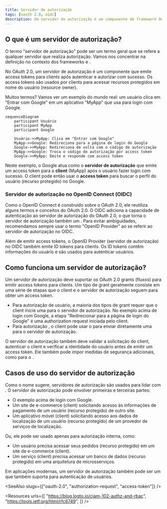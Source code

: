 ```yaml
---
title: Servidor de autorização
tags: [oauth 2.0, oidc]
description: Um servidor de autorização é um componente do framework OAuth 2.0 que emite access tokens (tokens de acesso) para clients (clientes) após autenticação e autorização bem-sucedidas. Ele também é o OpenID Provider (OP) no OpenID Connect (OIDC) que emite ID tokens (tokens de ID) para clients (clientes).
---
```


## O que é um servidor de autorização?

O termo "servidor de autorização" pode ser um termo geral que se refere a qualquer servidor que realiza autorização. Vamos nos concentrar na definição no contexto dos frameworks <Ref slug="oauth-2.0" /> e <Ref slug="openid-connect" />.

No OAuth 2.0, um servidor de autorização é um componente que emite <Ref slug="access-token">access tokens</Ref> para <Ref slug="client">clients</Ref> após autenticar e autorizar com sucesso. Os access tokens são usados por clients para acessar recursos protegidos em nome do usuário (resource owner).

Muitos termos? Vamos ver um exemplo do mundo real: um usuário clica em "Entrar com Google" em um aplicativo "MyApp" que usa <Ref slug="authorization-code-flow" /> para login com Google.

```mermaid
sequenceDiagram
    participant Usuário
    participant MyApp
    participant Google

    Usuário->>MyApp: Clica em "Entrar com Google"
    MyApp->>Google: Redireciona para a página de login do Google
    Google->>MyApp: Redireciona de volta com o código de autorização
    MyApp->>Google: Troca o código de autorização por access token
    Google->>MyApp: Emite e responde com access token
```

Neste exemplo, o Google atua como o **servidor de autorização** que emite um access token para o **client** (MyApp) após o usuário fazer login com sucesso. O client pode então usar o **access token** para buscar o perfil do usuário (recurso protegido) no Google.

### Servidor de autorização no OpenID Connect (OIDC)

Como o OpenID Connect é construído sobre o OAuth 2.0, ele reutiliza alguns termos e conceitos do OAuth 2.0. O OIDC adiciona a capacidade de autenticação ao servidor de autorização do OAuth 2.0, o que torna o servidor de autorização também um <Ref slug="openid-connect" headingId="openid-provider-op" />. Para evitar ambiguidades, recomendamos sempre usar o termo "OpenID Provider" ao se referir ao servidor de autorização no OIDC.

Além de emitir access tokens, o OpenID Provider (servidor de autorização) no OIDC também emite <Ref slug="id-token">ID tokens</Ref> para clients. Os ID tokens contêm informações do usuário e são usados para autenticar usuários.

## Como funciona um servidor de autorização?

Um servidor de autorização deve suportar os <Ref slug="oauth-2.0-grant">OAuth 2.0 grants (fluxos)</Ref> para emitir access tokens para clients. Um tipo de grant geralmente consiste em uma série de etapas que o client e o servidor de autorização seguem para obter um access token.

- Para autorização de usuário, a maioria dos tipos de grant requer que o client inicie uma <Ref slug="authorization-request" /> para o servidor de autorização. No exemplo acima de login com Google, a etapa "Redirecionar para a página de login do Google" é uma authorization request iniciada pelo client.
- Para autorização <Ref slug="machine-to-machine" />, o client pode usar o <Ref slug="client-credentials-flow" /> para enviar diretamente uma <Ref slug="token-request" /> para o servidor de autorização.

O servidor de autorização também deve validar a solicitação do client, autenticar o client e verificar a identidade do usuário antes de emitir um access token. Ele também pode impor medidas de segurança adicionais, como <Ref slug="pkce" /> para o <Ref slug="authorization-code-flow" />.

## Casos de uso do servidor de autorização

Como o nome sugere, servidores de autorização são usados para lidar com <Ref slug="authorization" />. O servidor de autorização pode envolver primeiras e terceiras partes:

- O exemplo acima de login com Google.
- Um site de e-commerce (client) solicitando acesso às informações de pagamento de um usuário (recurso protegido) de outro site.
- Um aplicativo móvel (client) solicitando acesso aos dados de localização de um usuário (recurso protegido) de um provedor de serviços de localização.

Ou, ele pode ser usado apenas para autorização interna, como:

- Um usuário precisa acessar seus pedidos (recurso protegido) em um site de e-commerce (client).
- Um serviço (client) precisa acessar um banco de dados (recurso protegido) em uma arquitetura de microsserviços.

Em aplicações modernas, um servidor de autorização também pode ser um <Ref slug="identity-provider" /> que também suporta <Ref slug="openid-connect" /> para autenticação de usuários.

<SeeAlso slugs={["oauth-2.0", "authorization-request", "access-token"]} />
 
<Resources
  urls={[
    "https://blog.logto.io/ciam-102-authz-and-rbac",
    "https://tools.ietf.org/html/rfc6749",
  ]}
/>